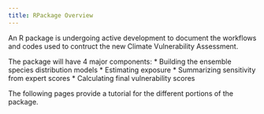 ```yaml
---
title: RPackage Overview
---
```


An R package is undergoing active development to document the workflows and codes used to contruct the new Climate Vulnerability Assessment. 

The package will have 4 major components: 
* Building the ensemble species distribution models 
* Estimating exposure 
* Summarizing sensitivity from expert scores 
* Calculating final vulnerability scores 

The following pages provide a tutorial for the different portions of the package. 

